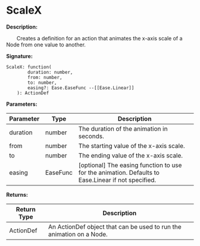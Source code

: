 # ScaleX

**Description:**

&emsp;&emsp;Creates a definition for an action that animates the x-axis scale of a Node from one value to another.

**Signature:**
```tl
ScaleX: function(
		duration: number,
		from: number,
		to: number,
		easing?: Ease.EaseFunc --[[Ease.Linear]]
	): ActionDef
```

**Parameters:**

| Parameter | Type | Description |
| --- | --- | --- |
| duration | number | The duration of the animation in seconds. |
| from | number | The starting value of the x-axis scale. |
| to | number | The ending value of the x-axis scale. |
| easing | EaseFunc | [optional] The easing function to use for the animation. Defaults to Ease.Linear if not specified. |

**Returns:**

| Return Type | Description |
| --- | --- |
| ActionDef | An ActionDef object that can be used to run the animation on a Node. |